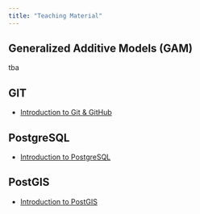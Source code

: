 ```yaml
---
title: "Teaching Material"
---
```


## Generalized Additive Models (GAM)

tba

## GIT

- [Introduction to Git & GitHub](GIT.html)

## PostgreSQL

- [Introduction to PostgreSQL](PostgreSQL-intro.html)

## PostGIS

- [Introduction to PostGIS](PostGIS-intro.html)
